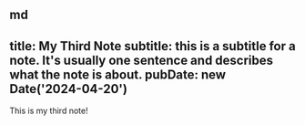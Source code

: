 md
---
title: My Third Note
subtitle: this is a subtitle for a note. It's usually one sentence and describes what the note is about.
pubDate: new Date('2024-04-20')
---

This is my third note!